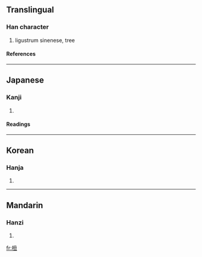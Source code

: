 ==Translingual==
===Han character===
{{Han char|rn=75|rad=木|as=04|sn=8|four=4791<sub>5</sub>|canj=木弓土 (DNG)}}
# ligustrum sinenese, tree
====References====
{{Han ref|kx=0514.070|dkj=14512|dj=0901.110|hdz=21175.070|uh=677B|ud=26491|bh=CCD8|bd=52440}}

----
==Japanese==
===Kanji===
{{ja-kanji|grade=|rs=木04}}
# {{defn|Japanese}} 
====Readings====
{{ja-readings|on=[[ちゅう]] (chū), [[ちゅ]] (chu), [[しゅう]] (shū), [[にゅ]] (nyu)|kun=[[てかせ]] (tekase)}}

----
==Korean==
===Hanja===
{{ko-hanja|hangeul=뉴>유, 추|eumhun=|rv=nyu>yu, chu|mr=nyu>yu, ch'u|y=nyu>yu, chwu}}
# {{defn|Korean}}

----
==Mandarin==
===Hanzi===
{{cmn-hanzi|pin=[[chǒu]] (chou3)|wg=ch'ou<sup>3</sup>}}
# {{defn|Mandarin}}

[[fr:杻]]